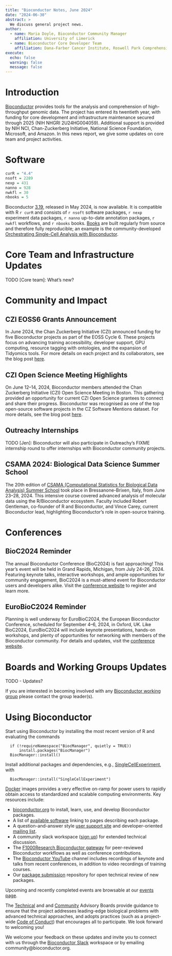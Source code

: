 ```yaml
---
title: "Bioconductor Notes, June 2024"
date: "2024-06-30"
abstract: >
  We discuss general project news.
author:
  - name: Maria Doyle, Bioconductor Community Manager
    affiliation: University of Limerick
  - name: Bioconductor Core Developer Team
    affiliation: Dana-Farber Cancer Institute, Roswell Park Comprehensive Cancer Center, City University of New York, Fred Hutchinson Cancer Research Center, Mass General Brigham
execute: 
  echo: false
  warning: false
  message: false
---
```



# Introduction 

[Bioconductor](https://bioconductor.org) provides
tools for the analysis and comprehension of high-throughput genomic
data.  The project has entered its twentieth year, with funding
for core development and infrastructure maintenance secured
through 2025 (NIH NHGRI 2U24HG004059).  Additional support is provided
by NIH NCI, Chan-Zuckerberg Initiative, National Science Foundation,
Microsoft, and Amazon. In this news report, we give some updates on 
core team and project activities.
 
# Software

```r
curR = "4.4"
nsoft = 2289
nexp = 431
nanno = 928
nwkfl = 30
nbooks = 5
```

Bioconductor [3.19](https://bioconductor.org/news/bioc_3_19_release/), released in May 2024, is now available. It is
compatible with R `r curR` and consists of `r nsoft` software packages, `r nexp`
experiment data packages, `r nanno` up-to-date annotation packages, `r nwkfl`
workflows, and `r nbooks` books. [Books](https://bioconductor.org/books/release/) are
built regularly from source and therefore fully
reproducible; an example is the
community-developed [Orchestrating Single-Cell Analysis with Bioconductor](https://bioconductor.org/books/release/OSCA/).


# Core Team and Infrastructure Updates

TODO [Core team]: What's new?


# Community and Impact

## CZI EOSS6 Grants Announcement

In June 2024, the Chan Zuckerberg Initiative (CZI) announced funding for five Bioconductor projects as part of the EOSS Cycle 6. These projects focus on advancing training accessibility, developer support, GPU computing, resource tagging with ontologies, and the expansion of Tidyomics tools. For more details on each project and its collaborators, see the blog post [here](https://blog.bioconductor.org/posts/2024-07-12-czi-eoss6-grants/).


## CZI Open Science Meeting Highlights

On June 12–14, 2024, Bioconductor members attended the Chan Zuckerberg Initiative (CZI) Open Science Meeting in Boston. This gathering provided an opportunity for current CZI Open Science grantees to connect and share their progress. Bioconductor was recognised as one of the top open-source software projects in the CZ Software Mentions dataset. For more details, see the blog post [here](https://blog.bioconductor.org/posts/2024-07-24-czi-os-meeting-highlights/).

## Outreachy Internships

TODO [Jen]: Bioconductor will also participate in Outreachy's FIXME
internship round to offer internships with Bioconductor community projects.

## CSAMA 2024: Biological Data Science Summer School

The 20th edition of [CSAMA (Computational Statistics for Biological Data Analysis) Summer School](https://csama2024.bioconductor.eu/) took place in Bressanone-Brixen, Italy, from June 23–28, 2024. This intensive course covered advanced analysis of molecular data using the R/Bioconductor ecosystem. Faculty included Robert Gentleman, co-founder of R and Bioconductor, and Vince Carey, current Bioconductor lead, highlighting Bioconductor's role in open-source training. 

# Conferences

## BioC2024 Reminder

The annual Bioconductor Conference (BioC2024) is fast approaching! This year’s event will be held in Grand Rapids, Michigan, from July 24–26, 2024. Featuring keynote talks, interactive workshops, and ample opportunities for community engagement, BioC2024 is a must-attend event for Bioconductor users and developers alike. Visit the [conference website](https://www.bioc2024.bioconductor.org/) to register and learn more.

## EuroBioC2024 Reminder

Planning is well underway for EuroBioC2024, the European Bioconductor Conference, scheduled for September 4–6, 2024, in Oxford, UK. Like BioC2024, EuroBioC2024 will include keynote presentations, hands-on workshops, and plenty of opportunities for networking with members of the Bioconductor community. For details and updates, visit the [conference website](https://eurobioc2024.bioconductor.org/).

# Boards and Working Groups Updates

TODO  - Updates?

If you are interested in becoming involved with any [Bioconductor working group](https://workinggroups.bioconductor.org/currently-active-working-groups-committees.html) please contact the group leader(s).


# Using Bioconductor

Start using
Bioconductor by installing the most recent version of R and evaluating
the commands
```
  if (!requireNamespace("BiocManager", quietly = TRUE))
      install.packages("BiocManager")
  BiocManager::install()
```

Install additional packages and dependencies,
e.g., [SingleCellExperiment](https://bioconductor.org/packages/SingleCellExperiment), with
```
  BiocManager::install("SingleCellExperiment")
```
[Docker](https://bioconductor.org/help/docker/)
images provides a very effective on-ramp for power users to rapidly
obtain access to standardized and scalable computing environments.
Key resources include:


- [bioconductor.org](https://bioconductor.org) to install,
  learn, use, and develop Bioconductor packages.
- A list of [available software](https://bioconductor.org/packages)
  linking to pages describing each package.
- A question-and-answer style
  [user support site](https://support.bioconductor.org) and
  developer-oriented [mailing list](https://stat.ethz.ch/mailman/listinfo/bioc-devel).
- A community slack workspace ([sign up](https://slack.bioconductor.org))
   for extended technical discussion.
- The [F1000Research Bioconductor gateway](https://f1000research.com/gateways/bioconductor)
for peer-reviewed Bioconductor workflows as well as conference contributions.
- The [Bioconductor YouTube](https://www.youtube.com/user/bioconductor)
     channel includes recordings of keynote and talks from recent 
     conferences, in addition to 
     video recordings of training courses. 
- Our [package submission](https://github.com/Bioconductor/Contributions)
  repository for open technical review of new packages.

Upcoming and recently completed events are browsable at our
[events page](https://bioconductor.org/help/events/).

The [Technical](https://bioconductor.org/about/technical-advisory-board/)
and and [Community](https://bioconductor.org/about/community-advisory-board/)
Advisory Boards provide guidance to ensure that the project addresses
leading-edge biological problems with advanced technical approaches,
and adopts practices (such as a
project-wide [Code of Conduct](https://bioconductor.org/about/code-of-conduct/))
that encourages all to participate. We look forward to
welcoming you!

We welcome your feedback on these updates and invite you to connect with us through the [Bioconductor Slack](https://slack.bioconductor.org) workspace or by emailing community@bioconductor.org.
